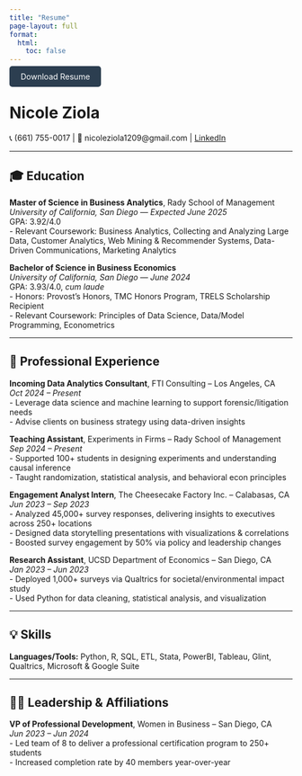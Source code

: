 ```yaml
---
title: "Resume"
page-layout: full
format:
  html:
    toc: false
---
```


  <!-- Download Resume Button -->
  <a href="resume/resume.pdf" download style="text-decoration: none; background-color: #2c3e50; color: white; padding: 10px 20px; border-radius: 5px; white-space: nowrap;">
    Download Resume
  </a>
</p>

# Nicole Ziola  
📞 (661) 755-0017 | 📧 nicoleziola1209@gmail.com | [LinkedIn](https://www.linkedin.com/in/nicoleziola)

---

## 🎓 Education

**Master of Science in Business Analytics**, Rady School of Management  
*University of California, San Diego* — *Expected June 2025*  
GPA: 3.92/4.0  
- Relevant Coursework: Business Analytics, Collecting and Analyzing Large Data, Customer Analytics, Web Mining & Recommender Systems, Data-Driven Communications, Marketing Analytics

**Bachelor of Science in Business Economics**  
*University of California, San Diego* — *June 2024*  
GPA: 3.93/4.0, *cum laude*  
- Honors: Provost’s Honors, TMC Honors Program, TRELS Scholarship Recipient  
- Relevant Coursework: Principles of Data Science, Data/Model Programming, Econometrics

---

## 💼 Professional Experience

**Incoming Data Analytics Consultant**, FTI Consulting – Los Angeles, CA  
*Oct 2024 – Present*  
- Leverage data science and machine learning to support forensic/litigation needs  
- Advise clients on business strategy using data-driven insights

**Teaching Assistant**, Experiments in Firms – Rady School of Management  
*Sep 2024 – Present*  
- Supported 100+ students in designing experiments and understanding causal inference  
- Taught randomization, statistical analysis, and behavioral econ principles

**Engagement Analyst Intern**, The Cheesecake Factory Inc. – Calabasas, CA  
*Jun 2023 – Sep 2023*  
- Analyzed 45,000+ survey responses, delivering insights to executives across 250+ locations  
- Designed data storytelling presentations with visualizations & correlations  
- Boosted survey engagement by 50% via policy and leadership changes

**Research Assistant**, UCSD Department of Economics – San Diego, CA  
*Jan 2023 – Jun 2023*  
- Deployed 1,000+ surveys via Qualtrics for societal/environmental impact study  
- Used Python for data cleaning, statistical analysis, and visualization

---

## 💡 Skills 

**Languages/Tools:** Python, R, SQL, ETL, Stata, PowerBI, Tableau, Glint, Qualtrics, Microsoft & Google Suite 

---

## 👩‍💼 Leadership & Affiliations

**VP of Professional Development**, Women in Business – San Diego, CA  
*Jun 2023 – Jun 2024*  
- Led team of 8 to deliver a professional certification program to 250+ students  
- Increased completion rate by 40 members year-over-year

